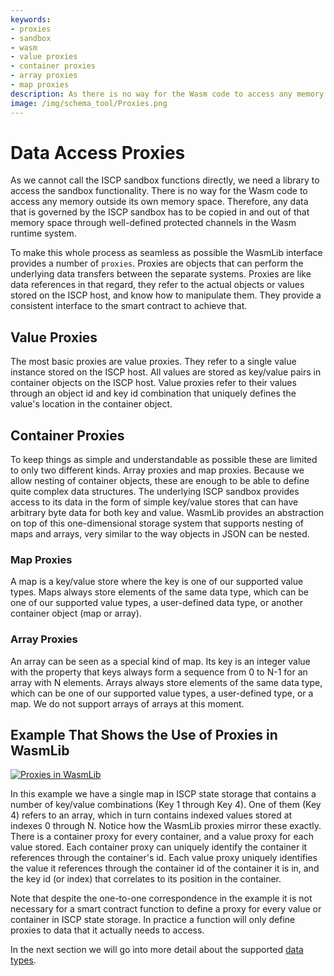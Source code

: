 ```yaml
---
keywords:
- proxies
- sandbox
- wasm
- value proxies
- container proxies
- array proxies
- map proxies
description: As there is no way for the Wasm code to access any memory outside its own memory space, the WasmLib interface provides a number of proxies to make accessing data within the ISCP sandbox as seamless as possible.
image: /img/schema_tool/Proxies.png
---
```

# Data Access Proxies

As we cannot call the ISCP sandbox functions directly, we need a library to access the sandbox functionality.
There is no way for the Wasm code to access any memory outside its own memory space. Therefore, any data that is
governed by the ISCP sandbox has to be copied in and out of that memory space through well-defined protected channels in
the Wasm runtime system.

To make this whole process as seamless as possible the WasmLib interface provides a number
of  `proxies`. Proxies are objects that can perform the underlying data transfers
between the separate systems. Proxies are like data references in that regard, they
refer to the actual objects or values stored on the ISCP host, and know how to
manipulate them. They provide a consistent interface to the smart contract to achieve
that.

## Value Proxies

The most basic proxies are value proxies. They refer to a single value instance stored on
the ISCP host. All values are stored as key/value pairs in container objects on the ISCP
host. Value proxies refer to their values through an object id and key id combination that
uniquely defines the value's location in the container object.

## Container Proxies

To keep things as simple and understandable as possible these are limited to only two different kinds. Array proxies and map proxies.
Because we allow nesting of container objects, these are enough to be able to define quite complex data structures.
The underlying ISCP sandbox provides access to its data in the form of simple key/value stores that can have arbitrary
byte data for both key and value. WasmLib provides an abstraction on top of this one-dimensional storage system that
supports nesting of maps and arrays, very similar to the way objects in JSON can be
nested.

### Map Proxies

A map is a key/value store where the key is one of our supported value types. Maps always
store elements of the same data type, which can be one of our supported value types, a
user-defined data type, or another container object (map or array).

### Array Proxies

An array can be seen as a special kind of map. Its key is an integer value with the
property that keys always form a sequence from 0 to N-1 for an array with N elements.
Arrays always store elements of the same data type, which can be one of our supported
value types, a user-defined type, or a map. We do not support arrays of arrays at this
moment.

## Example That Shows the Use of Proxies in WasmLib

[![Proxies in WasmLib](/img/schema_tool/Proxies.png)](/img/schema_tool/Proxies.png)

In this example we have a single map in ISCP state storage that contains a number of
key/value combinations (Key 1 through Key 4). One of them (Key 4)
refers to an array, which in turn contains indexed values stored at indexes 0 through N.
Notice how the WasmLib proxies mirror these exactly. There is a container proxy for every
container, and a value proxy for each value stored. Each container proxy can uniquely
identify the container it references through the container's id. Each value proxy uniquely
identifies the value it references through the container id of the container it is in, and
the key id (or index) that correlates to its position in the container.

Note that despite the one-to-one correspondence in the example it is not necessary for a
smart contract function to define a proxy for every value or container in ISCP state
storage. In practice a function will only define proxies to data that it actually needs to
access.

In the next section we will go into more detail about the supported [data types](types.mdx).
